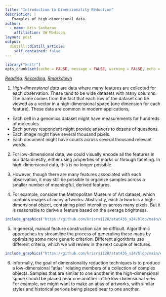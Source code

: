 ```yaml
---
title: "Introduction to Dimensionality Reduction"
description: |
   Examples of high-dimensional data.
author:
  - name: Kris Sankaran
    affiliation: UW Madison
layout: post
output:
  distill::distill_article:
    self_contained: false
---
```


```r
library("knitr")
opts_chunk$set(cache = FALSE, message = FALSE, warning = FALSE, echo = FALSE)
```

_[Reading](https://idyll.pub/post/visxai-dimensionality-reduction-1dbad0a67a092b007c526a45/), [Recording](https://mediaspace.wisc.edu/media/Week%2010%20%5B1%5D%20Introduction%20to%20Dimensionality%20Reduction/1_z4difn4d), [Rmarkdown](https://github.com/krisrs1128/stat436_s24/blob/main/notes/2024-12-27-week10-1.Rmd)_

1. *High-dimensional data* are data where many features are collected for each
observation. These tend to be wide datasets with many columns. The name comes
from the fact that each row of the dataset can be viewed as a vector in a
high-dimensional space (one dimension for each feature). These data are common
in modern applications,

* Each cell in a genomics dataset might have measurements for hundreds of molecules.
* Each survey respondent might provide answers to dozens of questions.
* Each image might have several thousand pixels.
* Each document might have counts across several thousand relevant words.

2. For low-dimensional data, we could visually encode all the features in our
data directly, either using properties of marks or through faceting. In
high-dimensional data, this is no longer possible.

3. However, though there are many features associated with each observation, it
may still be possible to organize samples across a smaller number of meaningful,
derived features.

4. For example, consider the Metropolitan Museum of Art dataset, which contains
images of many artworks. Abstractly, each artwork is a high-dimensional object,
containing pixel intensities across many pixels. But it is reasonable to derive
a feature based on the average brightness.

```r
include_graphics("https://github.com/krisrs1128/stat436_s24/blob/main/exercises/figure/brightness.png?raw=true")
```

5. In general, manual feature construction can be difficult. Algorithmic
approaches try streamline the process of generating these maps by optimizing
some more generic criterion. Different algorithms use different criteria, which
we will review in the next couple of lectures.

```r
include_graphics("https://github.com/krisrs1128/stat436_s24/blob/main/exercises/figure/dimred-animation.gif?raw=true")
```

6. Informally, the goal of dimensionality reduction techniques is to produce a
low-dimensional "atlas" relating members of a collection of complex objects.
Samples that are similar to one another in the high-dimensional space should be
placed near one another in the low-dimensional view. For example, we might want
to make an atlas of artworks, with similar styles and historical periods being
placed near to one another.
